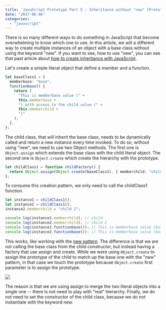 ```yaml
---
title: 'JavaScript Prototype Part 5 : Inheritance without "new" (Prototypal Approach)'
date: "2017-06-06"
categories:
  - "javascript"
---
```


There is so many different ways to do something in JavaScript that become overwhelming to know which one to use. In this article, we will a different way to create multiple instances of an object with a base class without using the keyword "new". If you want to see, how to use "new", you can see that past article about [how to create inheritance with JavaScript](./javascript-prototype-part-2-inheritance).

Let's create a simple literal object that define a member and a function.

```typescript
let baseClass1 = {
  memberbase: "base",
  functionbase() {
    return (
      "This is memberbase value (" +
      this.memberbase +
      ") with access to the child value (" +
      this.memberchild +
      ")"
    );
  },
};
```

The child class, that will inherit the base class, needs to be dynamically called and return a new instance every time invoked. To do so, without using "new", we need to use two Object methods. The first one is `Object.assign` which extends the base class with the child literal object. The second one is `Object.create` which create the hierarchy with the prototype.

```typescript
let childClass1 = function childFactory() {
  return Object.assign(Object.create(baseClass1), { memberchild: "child" });
};
```

To consume this creation pattern, we only need to call the childClass1 function.

```typescript
let instance1 = childClass1();
let instance2 = childClass1();
instance2.memberchild = "child 2";

console.log(instance1.memberchild); // child
console.log(instance2.memberchild); // child 2
console.log(instance1.functionbase()); // This is memberbase value (base) with access to the child value (child)
console.log(instance2.functionbase()); // This is memberbase value (base) with access to the child value (child 2)
```

This works, like working with the [new pattern](./javascript-prototype-part-2-inheritance). The difference is that we are not calling the base class from the child constructor, but instead having a factory that use assign and create. While we were using `Object.create` to assign the prototype of the child to match up the base one with the "new" pattern, in that case we touch the prototype because `Object.create` first parameter is to assign the prototype.

![](/images/blog/JavaScriptPrototypeInheritanceNoNew.jpg)

The reason is that we are using assign to merge the two literal objects into a single one -- there is not need to play with "real" hierarchy. Finally, we do not need to set the constructor of the child class, because we do not instantiate with the keyword new.
